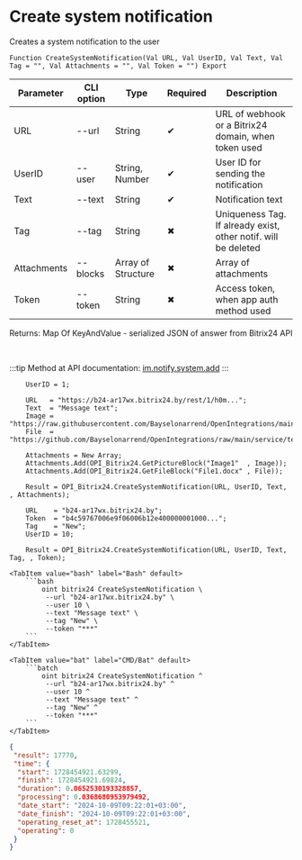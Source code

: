 ﻿---
sidebar_position: 2
---


# Create system notification
 Creates a system notification to the user



`Function CreateSystemNotification(Val URL, Val UserID, Val Text, Val Tag = "", Val Attachments = "", Val Token = "") Export`

  | Parameter | CLI option | Type | Required | Description |
  |-|-|-|-|-|
  | URL | --url | String | &#x2714; | URL of webhook or a Bitrix24 domain, when token used |
  | UserID | --user | String, Number | &#x2714; | User ID for sending the notification |
  | Text | --text | String | &#x2714; | Notification text |
  | Tag | --tag | String | &#x2716; | Uniqueness Tag. If already exist, other notif. will be deleted |
  | Attachments | --blocks | Array of Structure | &#x2716; | Array of attachments |
  | Token | --token | String | &#x2716; | Access token, when app auth method used |

  
  Returns:  Map Of KeyAndValue - serialized JSON of answer from Bitrix24 API

<br/>

:::tip
Method at API documentation: [im.notify.system.add](https://dev.1c-bitrix.ru/learning/course/index.php?COURSE_ID=93&LESSON_ID=12131)
:::
<br/>



```bsl title="1C:Enterprise/OneScript code example"
    UserID = 1;

    URL   = "https://b24-ar17wx.bitrix24.by/rest/1/h0m...";
    Text  = "Message text";
    Image = "https://raw.githubusercontent.com/Bayselonarrend/OpenIntegrations/main/service/test_data/picture.jpg";
    File  = "https://github.com/Bayselonarrend/OpenIntegrations/raw/main/service/test_data/document.docx";

    Attachments = New Array;
    Attachments.Add(OPI_Bitrix24.GetPictureBlock("Image1"  , Image));
    Attachments.Add(OPI_Bitrix24.GetFileBlock("File1.docx" , File));

    Result = OPI_Bitrix24.CreateSystemNotification(URL, UserID, Text, , Attachments);

    URL    = "b24-ar17wx.bitrix24.by";
    Token  = "b4c59767006e9f06006b12e400000001000...";
    Tag    = "New";
    UserID = 10;

    Result = OPI_Bitrix24.CreateSystemNotification(URL, UserID, Text, Tag, , Token);
```
 

 <Tabs>
  
    <TabItem value="bash" label="Bash" default>
        ```bash
            oint bitrix24 CreateSystemNotification \
             --url "b24-ar17wx.bitrix24.by" \
             --user 10 \
             --text "Message text" \
             --tag "New" \
             --token "***"
        ```
    </TabItem>
  
    <TabItem value="bat" label="CMD/Bat" default>
        ```batch
            oint bitrix24 CreateSystemNotification ^
             --url "b24-ar17wx.bitrix24.by" ^
             --user 10 ^
             --text "Message text" ^
             --tag "New" ^
             --token "***"
        ```
    </TabItem>
</Tabs>


```json title="Result"
{
 "result": 17770,
 "time": {
  "start": 1728454921.63299,
  "finish": 1728454921.69824,
  "duration": 0.0652530193328857,
  "processing": 0.0368680953979492,
  "date_start": "2024-10-09T09:22:01+03:00",
  "date_finish": "2024-10-09T09:22:01+03:00",
  "operating_reset_at": 1728455521,
  "operating": 0
 }
}
```
